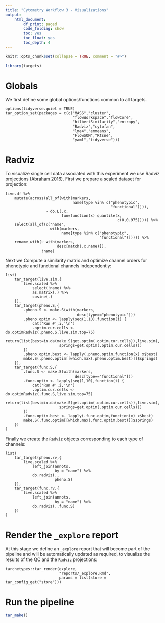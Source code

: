 ```yaml
---
title: "Cytometry Workflow 3 - Visualizations"
output: 
    html_document:
        df_print: paged
        code_folding: show
        toc: yes
        toc_float: yes
        toc_depth: 4
---
```


```r
knitr::opts_chunk$set(collapse = TRUE, comment = "#>")
```

```r
library(targets)
```

# Globals

We first define some global options/functions common to all targets.

```targets
options(tidyverse.quiet = TRUE)
tar_option_set(packages = c(c("MASS","cluster",
                              "flowWorkspace","flowCore",
                              "hilbertSimilarity","entropy",
                              "Radviz","cytofan",
                              "lme4","emmeans",
                              "FlowSOM","Rtsne",
                              "yaml","tidyverse")))
```

# Radviz

To visualize single cell data associated with this experiment we use Radviz projections ([Abraham 2016](https://doi.org/10.1002/cyto.b.21499)). First we prepare a scaled dataset for projection:

```targets
live.df %>%
    mutate(across(all_of(with(markers,
                              name[type %in% c("phenotypic",
                                               "functional")])),
                  ~ do.L(.x,
                         fun=function(x) quantile(x,
                                                  c(0,0.975))))) %>% 
    select(all_of(c("name",
                    with(markers,
                         name[type %in% c("phenotypic",
                                          "functional")])))) %>% 
    rename_with(~ with(markers,
                       desc[match(.x,name)]),
                !name)
```

Next we Compute a similarity matrix and optimize channel orders for phenotypic and functional channels independently:

```targets
list(
    tar_target(live.sim,{
        live.scaled %>% 
            select(!name) %>% 
            as.matrix(.) %>% 
            cosine(.)
    }),
    tar_target(pheno.S,{
        .pheno.S <- make.S(with(markers,
                                desc[type=="phenotypic"]))
        .pheno.optim <- lapply(seq(1,10),function(i) {
            cat('Run #',i,'\n')
            .optim.cur.cells <- do.optimRadviz(.pheno.S,live.sim,top=75)
            return(list(best=in.da(make.S(get.optim(.optim.cur.cells)),live.sim),
                        springs=get.optim(.optim.cur.cells)))
        })
        .pheno.optim.best <- lapply(.pheno.optim,function(x) x$best)
        make.S(.pheno.optim[[which.max(.pheno.optim.best)]]$springs)
    }),
    tar_target(func.S,{
        .func.S <- make.S(with(markers,
                               desc[type=="functional"]))
        .func.optim <- lapply(seq(1,10),function(i) {
            cat('Run #',i,'\n')
            .optim.cur.cells <- do.optimRadviz(.func.S,live.sim,top=75)
            return(list(best=in.da(make.S(get.optim(.optim.cur.cells)),live.sim),
                        springs=get.optim(.optim.cur.cells)))
        })
        .func.optim.best <- lapply(.func.optim,function(x) x$best)
        make.S(.func.optim[[which.max(.func.optim.best)]]$springs)
    })
)
```

Finally we create the `Radviz` objects corresponding to each type of channels:

```targets
list(
    tar_target(pheno.rv,{
        live.scaled %>% 
            left_join(annots,
                      by = "name") %>% 
            do.radviz(.,
                      pheno.S)
    }),
    tar_target(func.rv,{
        live.scaled %>% 
            left_join(annots,
                      by = "name") %>% 
            do.radviz(.,func.S)
    })
)
```

# Render the `_explore` report

At this stage we define an `_explore` report that will become part of the pipeline and will be automatically updated as required, to visualize the results of the QC and the `Radviz` projections:

```targets
tarchetypes::tar_render(explore,
                        "reports/_explore.Rmd",
                        params = list(store = tar_config_get("store")))
```

# Run the pipeline

```r
tar_make()
```

